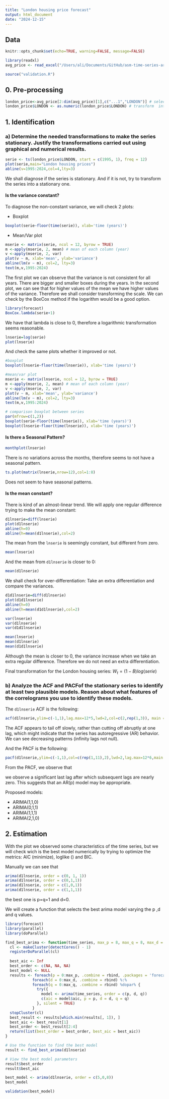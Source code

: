 ```yaml
---
title: "London housing price forecast"
output: html_document
date: "2024-12-15"
---
```


## Data 

```r
knitr::opts_chunk$set(echo=TRUE, warning=FALSE, message=FALSE)
```

```r
library(readxl)
avg_price <- read_excel("/Users/ali/Documents/GitHub/asm-time-series-arimax/data/UK-house-price-index.xlsx", sheet = 3)
```

```r
source("validation.R")
```

## 0. Pre-processing
```r
london_price<-avg_price[2:dim(avg_price)[1],c("...1","LONDON")] # select data
london_price$LONDON <- as.numeric(london_price$LONDON) # transform  into numerical data
```

## 1. Identification

### a) Determine the needed transformations to make the series stationary. Justify the transformations carried out using graphical and numerical results.

```r
serie <- ts(london_price$LONDON, start = c(1995, 1), freq = 12)
plot(serie,main="London housing prices")
abline(v=1995:2024,col=4,lty=3)
```

We shall diagnose if the series is stationary. And if it is not, try to transform the series into a stationary one. 

#### Is the variance constant?
To diagnose the non-constant variance, we will check 2 plots: 

- Boxplot 
```r
boxplot(serie~floor(time(serie)), xlab='time (years)')
```

 - Mean/Var plot
```r
mserie <- matrix(serie, ncol = 12, byrow = TRUE) 
m <-apply(mserie, 2, mean) # mean of each column (year)
v <-apply(mserie, 2, var) 
plot(v ~ m, xlab='mean', ylab='variance')
abline(lm(v ~ m), col=2, lty=3)
text(m,v,1995:2024)
```

The first plot we can observe that the variance is not consistent for all years. There are bigger and smaller boxes during the years. In the second plot, we can see that for higher values of the mean we have higher values of the variance. Therefore we shall consider transforming the scale. We can check by the BoxCox method if the logarithm would be a good option. 
```r
library(forecast)
BoxCox.lambda(serie+1)
```
We have that lambda is close to 0, therefore a logarithmic transformation seems reasonable. 
```r
lnserie=log(serie)
plot(lnserie)
```

And check the same plots whether it improved or not. 
```r
#boxplot
boxplot(lnserie~floor(time(lnserie)), xlab='time (years)')

#mean/var plot
mserie <- matrix(lnserie, ncol = 12, byrow = TRUE) 
m <-apply(mserie, 2, mean) # mean of each column (year)
v <-apply(mserie, 2, var) 
plot(v ~ m, xlab='mean', ylab='variance')
abline(lm(v ~ m), col=2, lty=3)
text(m,v,1995:2024)
```

```r
# comparison boxplot between series
par(mfrow=c(1,2))
boxplot(serie~floor(time(lnserie)), xlab='time (years)') 
boxplot(lnserie~floor(time(lnserie)), xlab='time (years)')
```

#### Is there a Seasonal Pattern?

```r
monthplot(lnserie)
```

There is no variations across the months, therefore seems to not have a seasonal pattern. 
```r
ts.plot(matrix(lnserie,nrow=12),col=1:8)
```

Does not seem to have seasonal patterns. 

#### Is the mean constant? 
There is kind of an almost-linear trend. We will apply one regular difference trying to make the mean constant:
```r
d1lnserie=diff(lnserie)
plot(d1lnserie)
abline(h=0)
abline(h=mean(d1lnserie),col=2)
```

The mean from the `lnserie` is seemingly constant, but different from zero. 
```r
mean(lnserie)
```
And the mean from `d1lnserie` is closer to 0:

```r
mean(d1lnserie)
```

We shall check for over-differentiation: Take an extra differentiation and compare the variances.
```r
d1d1lnserie=diff(d1lnserie)
plot(d1d1lnserie)
abline(h=0)
abline(h=mean(d1d1lnserie),col=2)
```

```r
var(lnserie)
var(d1lnserie)
var(d1d1lnserie)

mean(lnserie)
mean(d1lnserie)
mean(d1d1lnserie)
```
Although the mean is closer to 0, the variance increase when we take an extra regular difference. Therefore we do not need an extra differentiation. 

Final transformation for the London housing series: $W_t=(1-B)log(serie)$ 

### b) Analyze the ACF and PACFof the stationary series to identify at least two plausible models. Reason about what features of the correlograms you use to identify these models.


The `d1lnserie` ACF is the following:

```r
acf(d1lnserie,ylim=c(-1,1),lag.max=12*5,lwd=2,col=c(2,rep(1,3)), main ="ACF(serie)")
```

The ACF appears to tail off slowly, rather than cutting off abruptly at one lag, which might indicate that the series has autoregressive (AR) behavior. We can see decreasing patterns (infinity lags not null). 


And the PACF is the following: 
```r
pacf(d1lnserie,ylim=c(-1,1),col=c(rep(1,11),2),lwd=2,lag.max=12*6,main ="PACF(serie)")
```
From the PACF, we observe that 

we observe a significant last lag after which subsequent lags are nearly zero. This suggests that an AR(p) model may be appropriate. 

Proposed models: 

- ARIMA(1,1,0)
- ARIMA(0,1,1) 
- ARIMA(1,1,1)
- ARIMA(2,1,0)

## 2. Estimation

With the plot we observed some characteristics of the time series, but we will check wich is the best model numerically by trying to optimize the metrics: AIC (minimize), loglike () and BIC. 

Manually we can see that 
```r
arima(d1lnserie, order = c(0, 1, 1)) 
arima(d1lnserie, order = c(0,1,1))
arima(d1lnserie, order = c(1,0,1))
arima(d1lnserie, order = c(1,1,1))
```
the best one is p=q=1 and d=0. 

We will create a function that selects the best arima model varying the p ,d and q values. 


```r

library(forecast)
library(parallel)
library(doParallel)

find_best_arima <- function(time_series, max_p = 8, max_q = 8, max_d = 1) {
  cl <- makeCluster(detectCores() - 1)
  registerDoParallel(cl)
  
  best_aic <- Inf
  best_order <- c(NA, NA, NA)
  best_model <- NULL
  results <- foreach(p = 0:max_p, .combine = rbind, .packages = 'forecast') %:%
            foreach(d = 0:max_d, .combine = rbind) %:%
            foreach(q = 0:max_q, .combine = rbind) %dopar% {
              try({
                model <- arima(time_series, order = c(p, d, q))
                c(aic = model$aic, p = p, d = d, q = q)
              }, silent = TRUE)
            }
  stopCluster(cl)
  best_result <- results[which.min(results[, 1]), ]
  best_aic <- best_result[1]
  best_order <- best_result[2:4]
  return(list(best_order = best_order, best_aic = best_aic))
}

# Use the function to find the best model
result <- find_best_arima(d1lnserie)

# View the best model parameters
result$best_order
result$best_aic

best_model <- arima(d1lnserie, order = c(5,0,8))
best_model
```




```r
validation(best_model)
```

